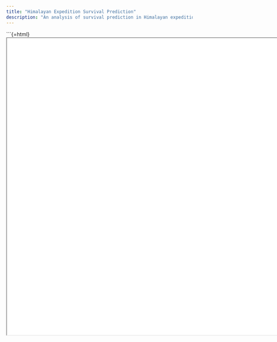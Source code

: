 ---
title: "Himalayan Expedition Survival Prediction"
description: "An analysis of survival prediction in Himalayan expeditions."
---

```{=html}
<iframe src="Himalayandeaths.html" width="800%" height="800px">
</iframe>